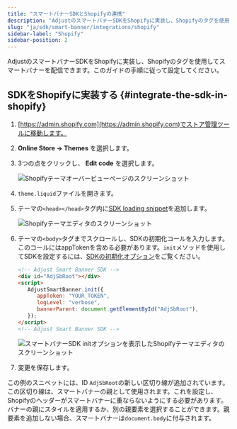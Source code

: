 ```yaml
---
title: "スマートバナーSDKとShopifyの連携"
description: "AdjustのスマートバナーSDKをShopifyに実装し、Shopifyのタグを使用してスマートバナーを配信できます。"
slug: "ja/sdk/smart-banner/integrations/shopify"
sidebar-label: "Shopify"
sidebar-position: 2
---
```


AdjustのスマートバナーSDKをShopifyに実装し、Shopifyのタグを使用してスマートバナーを配信できます。このガイドの手順に従って設定してください。

## SDKをShopifyに実装する {#integrate-the-sdk-in-shopify}

1. [https://admin.shopify.com](https://admin.shopify.com)でストア管理ツールに移動します。

2. **Online Store → Themes** を選択します。

3. 3つの点をクリックし、 **Edit code** を選択します。

   ![Shopifyテーマオーバービューページのスクリーンショット](@images/smart-banner-sdk/shopify/1-overview.png)

4. `theme.liquid`ファイルを開きます。

5. テーマの`<head></head>`タグ内に[SDK loading snippet](/ja/sdk/smart-banner#using-a-cdn)を追加します。

   ![Shopifyテーマエディタのスクリーンショット](@images/smart-banner-sdk/shopify/2-loading-snippet.png)

6. テーマの`<body>`タグまでスクロールし、SDKの初期化コールを入力します。このコールにはappTokenを含める必要があります。`init`メソッドを使用してSDKを設定するには、[SDKの初期化オプション](/ja/sdk/smart-banner/init-options)をご覧ください。

   ```html
   <!-- Adjust Smart Banner SDK -->
   <div id="AdjSbRoot"></div>
   <script>
      AdjustSmartBanner.init({
         appToken: "YOUR_TOKEN",
         logLevel: "verbose",
         bannerParent: document.getElementById("AdjSbRoot"),
      });
   </script>
   <!-- Adjust Smart Banner SDK -->
   ```

   ![スマートバナーSDK initオプションを表示したShopifyテーマエディタのスクリーンショット](@images/smart-banner-sdk/shopify/3-init-options.png)

7. 変更を保存します。

<Callout type="note">

この例のスニペットには、ID `AdjSbRoot`の新しい区切り線が追加されています。この区切り線は、スマートバナーの親として使用されます。これを設定し、Shopifyのヘッダーがスマートバナーに重ならないようにする必要があります。バナーの親にスタイルを適用するか、別の親要素を選択することができます。親要素を追加しない場合、スマートバナーは`document.body`に付与されます。

</Callout>
